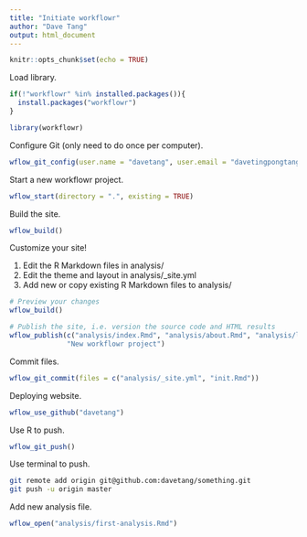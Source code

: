 ```yaml
---
title: "Initiate workflowr"
author: "Dave Tang"
output: html_document
---
```


```r
knitr::opts_chunk$set(echo = TRUE)
```

Load library.

```r
if(!"workflowr" %in% installed.packages()){
  install.packages("workflowr")
}

library(workflowr)
```

Configure Git (only need to do once per computer).

```r
wflow_git_config(user.name = "davetang", user.email = "davetingpongtang@gmail.com")
```

Start a new workflowr project.

```r
wflow_start(directory = ".", existing = TRUE)
```

Build the site.

```r
wflow_build()
```

Customize your site!

1. Edit the R Markdown files in analysis/
2. Edit the theme and layout in analysis/_site.yml
3. Add new or copy existing R Markdown files to analysis/

```r
# Preview your changes
wflow_build()

# Publish the site, i.e. version the source code and HTML results
wflow_publish(c("analysis/index.Rmd", "analysis/about.Rmd", "analysis/license.Rmd"),
              "New workflowr project")
```

Commit files.

```r
wflow_git_commit(files = c("analysis/_site.yml", "init.Rmd"))
```

Deploying website.

```r
wflow_use_github("davetang")
```

Use R to push.

```r
wflow_git_push()
```

Use terminal to push.

```bash
git remote add origin git@github.com:davetang/something.git
git push -u origin master
```

Add new analysis file.

```r
wflow_open("analysis/first-analysis.Rmd")
```
